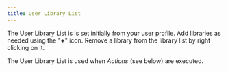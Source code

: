 ```yaml
---
title: User Library List
---
```


The User Library List is is set initially from your user profile.  Add libraries as needed using the "**+**" icon.  Remove a library from the library list by right clicking on it.

The User Library List is used when *Actions* (see below) are executed.